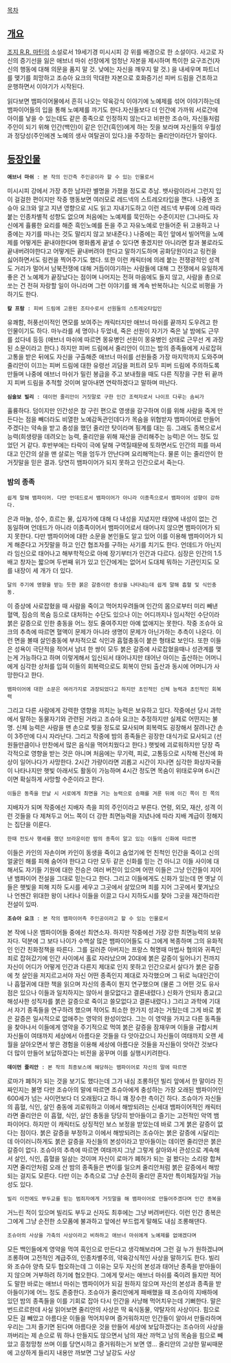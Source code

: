 [[목차]]

== [[개요]] ==

[[조지 R.R. 마틴]]의 소설로서 19세기경 미시시피 강 위를 배경으로 한 소설이다.
사고로 자신의 증기선을 잃은 애브너 마쉬 선장에게 엄청난 자본을 제시하며
특이한 요구조건(자신의 행동에 대해 의문을 품지 말 것. 낮에는 자신을 깨우지 말 것.)
을 내세우며 파트너를 맺기를 희망하고 조슈아 요크의 막대한 자본으로 호화증기선
피버 드림을 건조하고 운행하면서 이야기가 시작된다.

읽다보면 뱀파이어물에서 흔히 나오는 약육강식 이야기에 노예제를 섞어 이야기하는데
뱀파이어들의 입을 통해 노예제를 까기도 한다.자신들보다 더 인간에 가까워
서로간에 아이를 낳을 수 있는데도 같은 종족으로 인정하지 않는다고 비판한 조슈아,
자신들처럼 주인이 되기 위해 인간(백인)이 같은 인간(흑인)에게 하는 짓을 보라며
자신들의 우월성과 정당성(주인에겐 노예의 생사 여탈권이 있다.)을 주장하는 줄리안이라던가 말이다.


== [[등장인물]] ==

 ''' 애브너 마쉬''' : 본 작의 인간측 주인공이라 할 수 있는 인물로서
미시시피 강에서 가장 추한 남자란 별명을 가졌을 정도로 추남.
뱃사람이라서 그런지 입이 걸걸한 편이지만 작중 행동보면 여러모로 레드넥의 스트레오타입을 깬다.
나중엔 조슈아 요크와 알고 지낸 영향으로 시도 읽고 지내기도하고
이런 레드넥 부류에 으레 따라붙는 인종차별적 성향도 없으며 처음에는 노예제를 묵인하는 수준이지만
(그나마도 자신에게 휼륭한 요리를 해준 흑인노예를 돈을 주고 자유노예로 만들어준 뒤 고용하고
나중에는 자기를 떠나는 것도 말리지 않고 보내준다.) 나중에는 흑인 앞에서 빌어먹을 노예제를
어떻게든 끝내야한다며 평화롭게 끝낼 수 있다면 좋겠지만 아니라면 칼과 불로라도
끝내버려야한다고 어떻게든 끝내버려야 한다고 말하기도하며 공화당원이라고 링컨을 싫어하면서도
링컨을 찍어주기도 했다. 또한 이런 캐릭터에 의레 붙는 전쟁광적인 성격도 거리가 멀어서
남북전쟁에 대해 거듭이야기하는 사람들에 대해 그 전쟁에서 유일하게 좋은 건 노예제가
끝장났다는 점이며 나머지는 전혀 마음에도 들지 않고, 사람을 총으로 쏘는 건
전혀 자랑할 일이 아니라며 그런 이야기를 왜 계속 반복하냐는 식으로 비평을 가하기도 한다.

 ''' 칼 프람 ''' : 피버 드림에 고용된 조타수로서 선원들의 스트레오타입인
유쾌함, 허풍선이적인 면모를 보여주는 캐릭터지만 애브너 마쉬를 끝까지 도우려고 한 인물이기도 하다.
마누라를 세 명이나 두었네, 죽은 선원이 자기가 죽은 날 밤에도 근무를 섰다네 등등
(애브너 마쉬에 따르면 몽유병인 선원이 몽유병인 상태로 근무선 게 과장된 소문이라고 한다.)
하지만 피버 드림에서 줄리안이 이끄는 밤의 종족들에게 사로잡혀 고통을 받은 뒤에도
자신을 구출해준 애브너 마쉬를 선원들중 가장 마지막까지 도와주며 줄리안이 이끄는 피버 드림에 대한 유령선 괴담을 퍼트려 모두 피버 드림에 주의하도록 만들며 나중에 애브너 마쉬가 밀린 봉급을 주고 보내줬을 때도 다른 직장을 구한 뒤 끝까지 피버 드림을 추적할 것이며 알아내면 연락하겠다고 말하며 떠난다.


 ''' 심술보 빌리''' : 데이먼 줄리안이 거짓말로 구한 인간 조력자로서 나이프 다루는 솜씨가
휼륭하다. 덤이지만 인간성은 참 구린 편으로 영생을 갈구하며 이를 위해
사람을 죽게 만든다는 점을 빼더라도 비열한 노예감독관인데다가 목숨을 위협받자
뱀파이어로 만들어주겠다는 약속을 받고 충성을 했던 줄리안 탓이라며 핑계를 대는 등.
그래도 종복으로서 능력(희생량을 데려오는 능력, 줄리안을 위해 재산을 관리해주는 능력)은
어느 정도 있었던 거 같다. 후반부에는 타락이 극에 달해 구역질때문에 토하면서도 
인간의 피를 마셔대고 인간의 살을 맨 살로는 먹을 엄두가 안난다며 요리해먹는다.
물론 이는 줄리안이 한 거짓말을 믿은 결과. 당연히 뱀파이어가 되지 못하고 인간으로서 죽는다.


=== 밤의 종족 ===

 쉽게 말해 뱀파이어. 다만 언데드로서 뱀파이어가 아니라 이종족으로서 뱀파이어 성향이 강하다.
은과 마늘, 성수, 흐르는 물, 십자가에 대해 다 내성을 지녔지만 태양에 내성이 없는 건 동일하며
언데드가 아니라 이종족이어서 뱀파이어로서 태어나지 않으면 뱀파이어가 되지 못한다.
다만 뱀파이어에 대한 소문을 본인들도 알고 있어 이를 이용해 뱀파이어가 되게 해준다고
거짓말을 하고 인간 협조자를 구하는 사기를 치기도 한다. 언데드가 아닌지라
임신으로 태어나고 해부학적으로 아예 장기부터가 인간과 다르다.
심장은 인간의 1.5배고 창자는 짧으며 두번째 위가 있고 인간에게는 없어서
도대체 뭐하는 기관인지도 모를 내장이 세 개가 더 있다.

 달의 주기에 영향을 받는 듯한 붉은 갈증이란 증상을 나타내는데 쉽게 말해 흡혈 및 식인충동.
이 증상에 사로잡혔을 때 사람을 죽이고 먹어치우려들며 인간의 몸으로부터 미리 빼낸 혈액,
짐승의 목숨 등으로 대처하는 수단도 있으나 이는 어디까지나 임시적인 수단이라
붉은 갈증으로 인한 충동을 어느 정도 줄여주지만 아예 없애지는 못한다.
작중 조슈아 요크의 추측에 따르면 혈액이 문제가 아니라 생명이 문제가 아닌가하는 추측이 나온다.
이런 면을 볼때 살인충동에 부차적으로 식인과 흡혈충동이 붙은 형태로 보인다.
또한 이들은 성욕이 극단적을 적어서 남녀 한 쌍이 모두 붉은 갈증에 사로잡혔을때나
성관계를 맺는게 가능하다고 하며 이렇게해서 임신되서 태어나지만 태어난 아이는
출산하는 어머니에게 심각한 상처를 입혀 이들의 회복력으로도 회복이 안되 출산과 동시에
어머니가 사망한다고 한다.

 뱀파이어에 대한 소문은 여러가지로 과장되었다고 하지만 초인적인 신체 능력과 초인적인 회복력
그리고 다른 사람에게 강력한 영향을 끼치는 능력은 보유하고 있다. 작중에선 당시 과학에서
말하는 동물자기와 관련된 거라고 조슈아 요크는 추정하지만 실제로 어떤지는 불명.
신체 능력은 사람을 맨 손으로 찢을 정도로 묘사되며 회복력도 굉장해서 잘려나간 손이 3주만에 
다시 자라난다. 그리고 작중에 밤의 종족들은 굉장한 대식가로 묘사되고 (선원들만큼이나
만찬에서 많은 음식을 먹어치웠다고 한다.) 햇빛에 괴로워하지만 당장 즉각적으로 영향을 받는 것은
아니며 처음에는 무기력, 피로, 고통등으로 시작해 전신에 화상이 일어나다가 사망한다.
2시간 가량이라면 괴롭고 시간이 지나면 심각한 화상자국들이 나타나지만 햇빛 아래서도
활동이 가능하며 4시간 정도면 목숨이 위태로우며 6시간이면 확실하게 사망할 수준이라고 한다.

 이들은 동족을 만날 시 서로에게 최면을 거는 능력으로 승패를 겨룬 뒤에 이긴 쪽이 진 쪽의
지배자가 되며 작중에선 지배자 측을 피의 주인이라고 부른다. 연령, 외모, 재산, 성격 이런 것들을
다 제쳐두고 어느 쪽이 더 강한 최면능력을 지녔나에 따라 지배 계급이 정해지는 집단을 이룬다.

 한때 전도사 행세를 했던 브라운이란 밤의 종족이 알고 있는 이들의 신화에 따르면
이들은 카인의 자손이며  카인이 동생을 죽이고 숨었기에 먼 친척인 인간을 죽이고
신의 얼굴인 해를 피해 숨어야 한다고 다만 모두 같은 신화를 믿는 건 아니고
이들 사이에 대해서도 자기들 기원에 대한 전승은 여러 버전이 있으며 어떤 이들은 그냥
인간들이 지어낸 뱀파이어 전설을 그대로 믿는다고 한다. 그리고 이들에게도 신화가 있는데
먼 옛날 이들은 햇빛을 피해 지하 도시를 세우고 그곳에서 살았으며 죄를 지어
그곳에서 쫓겨났으나 언젠간 위대한 왕이 나타나 이들을 이끌고 다시 지하도시를 찾아
그곳을 재건하리란 전설이 있따.

 ''' 조슈아 요크 ''' : 본 작의 뱀파이어측 주인공이라고 할 수 있는 인물로서
본 작에 나온 뱀파이어들 중에선 최연소자. 하지만 작중에선 가장 강한 최면능력의 보유자다.
덕분에 그 보다 나이가 수백살 많은 뱀파이어들도 다 그에게 복종하며 그의 유화적인
인간 친화정책을 따른다. 그를 길러준 아버지는 프랑스 혁명때 마법사 협의와 귀족인 죄로
잡혀갔기에 인간 사이에서 홀로 자라났으며 20대에 붉은 갈증이 일어나기 전까지
자신이 어디가 어떻게 인간과 다른지 제대로 인지 못하고 인간으로서 살다가
붉은 갈증에 첫 살인을 저지르고서야 자신 어떤 종족인지 제대로 자각했으며
그 뒤로 늑대인간이나 흡혈귀에 대한 책을 읽으며 자신의 종족이 뭔지 연구했으며
(물론 그 어떤 것도 유사점은 있으나 이들과 일치하지는 않아서 쓸모없다고 결론내렸다.)
신화가 안되자 종교(고해성사한 성직자를 붉은 갈증으로 죽이고 쓸모없다고 결론내렸다.)
그리고 과학에 기대서 자기 종족들을 연구하려 했으며 적어도 최소한 한가지 성과는 거뒀는데
그게 바로 붉은 갈증은 일시적으로 없애주는 영약의 완성이었다. 그는 이 영약을 가지고
다른 동족들을 찾아나서 이들에게 영약을 주기적으로 먹여 붉은 갈증을 잠재우며
이들을 규합시켜 자신들이 여태까지 세상에서 아름다운 것들을 다 앗아갔으니
자신들이 여태까지 오랜 세월을 살아오면서 쌓은 경험을 이용해 세상에 아름다운 것들을
자신들이 앗아간 것보다 더 많이 만들어 보답하겠다는 비전을 꿈꾸며 이를 실행시키려한다.

 ''' 데이먼 줄리안 ''' : 본 작의 최종보스에 해당하는 뱀파이어로 자신의 말에 따르면
로마가 폐허가 되는 것을 보기도 했다는데 그가 내심 조롱하던 빌리 앞에서 한 말이라
진짜인지는 불명 다만 조슈아의 말에 따르면 조슈아에게 충성하는 가장 오래된 뱀파이어인
600세가 넘는 사이먼보다 더 오래됬다고 하니 꽤 장수한 측이긴 하다. 조슈아가 
자신들의 흡혈, 식인, 살인 충동에 괴로워하고 이에서 해방되려는 신세대 뱀파이어적인
캐릭터라면 줄리안은 이 흡혈, 식인, 살인 충동을 당당히 받아들이고 즐기는 고전적인 악역 뱀파이어다.
하지만 이 캐릭터도 상징적인 보스 보정을 받았는데 바로 그게 붉은 갈증이 없다는 점이다.
붉은 갈증을 부정하고 이에서 해방되려는 조슈아는 붉은 갈증에 시달리는데 아이러니하게도
붉은 갈증을 자신들의 본성이라고 받아들이는 데이먼 줄리안은 붉은 갈증이 없다.
조슈아의 추측에 따르면 여태까지 그냥 그렇게 살아와서 관성으로 계속해서
살인, 식인, 흡혈을 일삼는 것이며 자신이 로마가 폐허가 되는 걸 봤다는 소리랑 합쳐지면
줄리안처럼 오래 산 밤의 종족들은 변이를 일으켜 줄리안처럼 붉은 갈증에서 해방되는 걸지도 모른다.
다만 이는 추측으로 그냥 순전히 줄리안 혼자만 특이체질자일 가능성도 있다.

 빌리 이전에도 부두교를 믿는 범죄자에게 거짓말을 해 뱀파이어로 만들어주겠다며 인간 종복을
거느린 적이 있으며 빌리도 부두교 신자도 최후에는 그냥 버려버린다. 이런 인간 종복은 그에게
그냥 순전한 소모품에 불과하고 앞에선 부드럽게 말해도 내심 조롱해댄다.

 조슈아의 사상을 가축의 사상이라고 비하하고 애브너 마쉬에게 노예제를 없애겠다며
모든 백인들에게 영약을 먹여 흑인으로 만든다고 생각해보라며 그런 걸 누가 원하겠냐며 조롱하며
고전적인 계급주의, 인종차별주의, 약육강식적인 사상을 말하기도 한다. 
빌리와 조슈아 양측 모두 협오하는데 그 이유는 모두 자신의 본성과 태어난 종족을 받아들이지 않으며
거부하려 하기에 협오한다. 그에게 맞서는 애브너 마쉬를 죽이려 들지만 적어도 말한 바로는
애브너 마쉬는 뱀파이어가 되길 원하지 않으며 자신의 본성과 종족을 받아들이기에 어느 정도 존중한다.
조슈아가 줄리안에게 패배했을 때 조슈아의 지배하에 있던 밤의 종족들을 이를 기회로 잡아
다시 인간을 사냥해 먹어치우는데 기뻐한다. 말은 번드르르한데 사실 읽어보면
줄리안의 사상은 딱 육식동물, 약탈자의 사상이다. 힘으로 모든 걸 빼았고
아름다운 이들을 먹어치우며 즐거워하지만 인간들이 알아서 만들라하며 우리는 그저 즐기면 된다며
아름다운 것을 만들어 세상에 보답하겠다는 조슈아의 사상을 까버리는 제 손으로 뭐 하나 만들지도
않으면서 남의 재산 까먹고 남의 목숨을 힘으로 빼았고 흥청망청 쓰며 이를 당연시하고
즐거워하는거 보면 영... 줄리안의 고상한 말씨때문에 고상하게 들리지 내용만 까보면 그냥 날강도 사상
